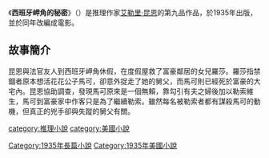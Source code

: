 {{NoteTA|G1=Show}}
{{infobox Book | <!-- See Wikipedia:WikiProject_Novels or Wikipedia:WikiProject_Books -->
| name             = 西班牙岬角的秘密
| title_orig       = ''The Spanish Cape Mystery''
| translator       =
| image            = TheSpanishCapeMystery.jpg
| image_caption    = 第一版
| author           = [[艾勒里·昆恩|艾勒里·昆恩]]
| cover_artist     = 
| country          = {{flagicon|USA}}[[美國|美國]]
| language         = {{flagicon|USA}}[[英文|英文]]
| genre            = [[推理小說|推理小說]]
| publisher        = {{flagicon|USA}}Frederick A. Stokes
| release_date     = {{flagicon|USA}}1935年
| media_type       = 平裝
| pages            = 
| isbn             = 
}}
《'''西班牙岬角的秘密'''》（{{lang-en|'''''The Spanish Cape Mystery'''''}}）是推理作家[[艾勒里·昆恩|艾勒里·昆恩]]的第九品作品，於1935年出版，並於同年改編成電影。

==故事簡介==
昆恩與法官友人到西班牙岬角休假，在度假屋救了富豪鄰居的女兒羅莎。羅莎指禁錮者原本想活花花公子馬可，卻意外捉走了她的舅父，而馬可則已經死於富豪的大宅內。昆恩協助調查，發現馬可原來是一個無賴，靠勾引有夫之婦後加以勒索維生，馬可到富豪家中作客只是為了繼續勒索。雖然每名被勒索者都有謀殺馬可的動機，但真正的兇手卻與失蹤的舅父有關。

[[category:推理小說|category:推理小說]]
[[category:美國小說|category:美國小說]]
[[Category:1935年長篇小說|Category:1935年長篇小說]]
[[Category:1935年美國小說|Category:1935年美國小說]]